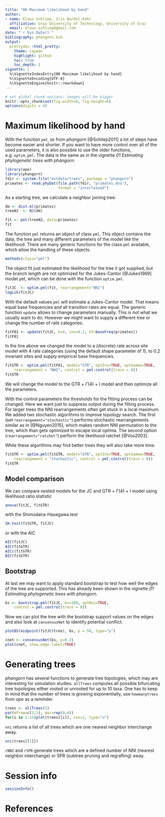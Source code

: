```yaml
---
title: "06 Maximum likelihood by hand"
author:
- name: Klaus Schliep, Iris Bardel-Kahr
  affiliation: Graz University of Technology, University of Graz
  email: klaus.schliep@gmail.com
date: "`r Sys.Date()`"
bibliography: phangorn.bib
output:
  prettydoc::html_pretty:
    theme: cayman
    highlight: github
    toc: true
    toc_depth: 2
vignette: |
  %\VignetteIndexEntry{06 Maximum likelihood by hand}
  %\VignetteEncoding{UTF-8}
  %\VignetteEngine{knitr::rmarkdown}
---
```


```r
# set global chunk options: images will be bigger
knitr::opts_chunk$set(fig.width=8, fig.height=6)
options(digits = 4)
```

# Maximum likelihood by hand

With the function `pml_bb` from _phangorn_ [@Schliep2011] a lot of steps have become easier and shorter. If you want to have more control over all of the used parameters, it is also possible to use the older functions, e.g. `optim_pml`.
The data is the same as in the vignette _01 Estimating phylogenetic trees with phangorn_:
```r
library(ape)
library(phangorn)
fdir <- system.file("extdata/trees", package = "phangorn")
primates <- read.phyDat(file.path(fdir, "primates.dna"),
                        format = "interleaved")
```
As a starting tree, we calculate a neighbor joining tree:
```r
dm <- dist.ml(primates)
treeNJ  <- NJ(dm)
```
```r
fit <- pml(treeNJ, data=primates)
fit
```
The function `pml` returns an object of class `pml`. This object contains the data, the tree and many different parameters of the model like the likelihood. There are many generic functions for the class `pml` available, which allow the handling of these objects.
```r
methods(class="pml")
```
The object fit just estimated the likelihood for the tree it got supplied, but the branch length are not optimized for the Jukes-Cantor [@Jukes1969] model yet, which can be done with the function `optim.pml`.
```r
fitJC  <- optim.pml(fit, rearrangement="NNI")
logLik(fitJC)
```
With the default values `pml` will estimate a Jukes-Cantor model. That means equal base frequencies and all transition rates are equal. The generic function `update` allows to change parameters manually. This is not what we usually want to do. However we might want to supply a different tree or change the number of rate categories. 
```r
fitF81 <- update(fitJC, k=4, inv=0.2, bf=baseFreq(primates))
fitF81
```
In the line above we changed the model to a (discrete) rate across site model with 4 rate categories (using the default shape parameter of 1), to 0.2 invariant sites and supply empirical base frequencies. 
```r
fitGTR <- optim.pml(fitF81, model="GTR", optInv=TRUE, optGamma=TRUE,
    rearrangement = "NNI", control = pml.control(trace = 0))
fitGTR
```
We will change the model to the GTR + $\Gamma(4)$ + I model and then optimize all the parameters.

With the control parameters the thresholds for the fitting process can be changed. Here we want just to suppress output during the fitting process. For larger trees the NNI rearrangements often get stuck in a local maximum. We added two stochastic algorithms to improve topology search. The first (set `rearrangement="stochastic"`) performs stochastic rearrangements similar as in [@Nguyen2015], which makes random NNI permutation to the tree, which than gets optimized to escape local optima. The second option (`rearrangement="ratchet"`) perform the likelihood ratchet [@Vos2003].

While these algorithms may find better trees they will also take more time.
```r
fitGTR <- optim.pml(fitGTR, model="GTR", optInv=TRUE, optGamma=TRUE,
    rearrangement = "stochastic", control = pml.control(trace = 0))
fitGTR
```

## Model comparison

We can compare nested models for the JC and GTR + $\Gamma(4)$ + I model using likelihood ratio statistic
```r
anova(fitJC, fitGTR)
```
with the Shimodaira-Hasegawa \cite{Shimodaira1999} test
```r
SH.test(fitGTR, fitJC)
```
or with the AIC
```r
AIC(fitJC)
AIC(fitGTR)
AICc(fitGTR)
BIC(fitGTR)
```


## Bootstrap
At last we may want to apply standard bootstrap to test how well the edges of the tree are supported. This has already been shown in the vignette _01 Estimating phylogenetic trees with phangorn_. 
```r
bs <- bootstrap.pml(fitJC, bs=100, optNni=TRUE,
    control = pml.control(trace = 0))
```


Now we can plot the tree with the bootstrap support values on the edges and also look at `consensusNet` to identify potential conflict.
```r
plotBS(midpoint(fitJC$tree), bs, p = 50, type="p")
```
```r
cnet <- consensusNet(bs, p=0.2)
plot(cnet, show.edge.label=TRUE)
```

# Generating trees

_phangorn_ has several functions to generate tree topologies, which may are interesting for simulation studies. `allTrees` computes all possible bifurcating tree topologies either rooted or unrooted for up to 10 taxa. One has to keep in mind that the number of trees is growing exponentially, use `howmanytrees` from _ape_ as a reminder.

```r
trees <- allTrees(5)
par(mfrow=c(3,5), mar=rep(0,4))
for(i in 1:15)plot(trees[[i]], cex=1, type="u")
```

`nni` returns a list of all trees which are one nearest neighbor interchange away.
```r
nni(trees[[1]])
```
`rNNI` and `rSPR` generate trees which are a defined number of NNI (nearest neighbor interchange) or SPR (subtree pruning and regrafting) away.

# Session info

```r
sessionInfo()
```

# References
